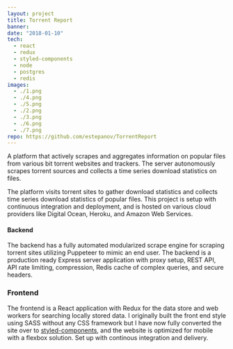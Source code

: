 ```yaml
---
layout: project
title: Torrent Report
banner:
date: "2018-01-10"
tech:
  - react
  - redux
  - styled-components
  - node
  - postgres
  - redis
images:
  - ./1.png
  - ./4.png
  - ./5.png
  - ./2.png
  - ./3.png
  - ./6.png
  - ./7.png
repo: https://github.com/estepanov/TorrentReport
---
```


A platform that actively scrapes and aggregates information on popular files from various bit torrent websites and trackers.
The server autonomously scrapes torrent sources and collects a time series download statistics on files.

The platform visits torrent sites to gather download statistics and collects time series download statistics of popular files.
This project is setup with continuous integration and deployment, and is hosted on various cloud providers like Digital Ocean, Heroku, and
Amazon Web Services.

#### Backend

The backend has a fully automated modularized scrape engine for scraping torrent sites utilizing Puppeteer to mimic an end user.
The backend is a production ready Express server application with proxy setup, REST API, API rate limiting, compression, Redis cache of
complex queries, and secure headers.

### Frontend

The frontend is a React application with Redux for the data store and web workers for searching locally stored data.
I originally built the front end style using SASS without any CSS framework but I have now fully converted the site over to
[styled-components](https://www.styled-components.com/), and the website is optimized for mobile with a flexbox solution.
Set up with continous integration and delivery.
